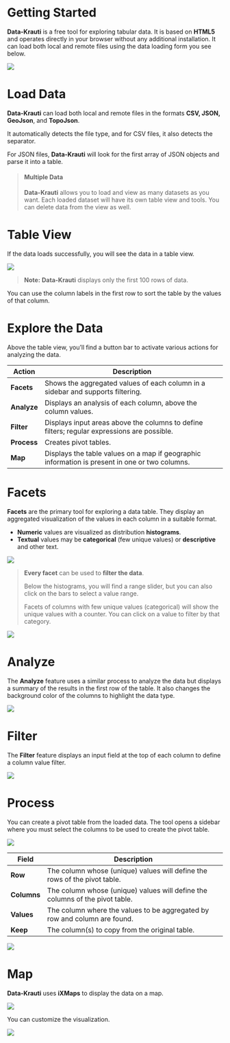 # Getting Started

**Data-Krauti** is a free tool for exploring tabular data. It is based on **HTML5** and operates directly in your browser without any additional installation. It can load both local and remote files using the data loading form you see below.

![](.\pics\getting-started-1a.png)

# Load Data

**Data-Krauti** can load both local and remote files in the formats **CSV, JSON, GeoJson**, and **TopoJson**.

It automatically detects the file type, and for CSV files, it also detects the separator.

For JSON files, **Data-Krauti** will look for the first array of JSON objects and parse it into a table.

> #### Multiple Data
>
> **Data-Krauti** allows you to load and view as many datasets as you want. Each loaded dataset will have its own table view and tools. You can delete data from the view as well.

# Table View

If the data loads successfully, you will see the data in a table view.

![](.\pics\tabella_1.png)

> **Note:** **Data-Krauti** displays only the first 100 rows of data.

You can use the column labels in the first row to sort the table by the values of that column.

# Explore the Data

Above the table view, you'll find a button bar to activate various actions for analyzing the data.

| Action       | Description                                                                                  |
| ------------ | -------------------------------------------------------------------------------------------- |
| **Facets**   | Shows the aggregated values of each column in a sidebar and supports filtering.              |
| **Analyze**  | Displays an analysis of each column, above the column values.                                |
| **Filter**   | Displays input areas above the columns to define filters; regular expressions are possible.  |
| **Process**  | Creates pivot tables.                                                                         |
| **Map**      | Displays the table values on a map if geographic information is present in one or two columns. |

# Facets

**Facets** are the primary tool for exploring a data table. They display an aggregated visualization of the values in each column in a suitable format.

- **Numeric** values are visualized as distribution **histograms**.
- **Textual** values may be **categorical** (few unique values) or **descriptive** and other text.

![](.\pics\tabella_3a.png)

> **Every facet** can be used to **filter the data**.
>
> Below the histograms, you will find a range slider, but you can also click on the bars to select a value range.
>
> Facets of columns with few unique values (categorical) will show the unique values with a counter. You can click on a value to filter by that category.

![](.\pics\tabella_3b.png)

# Analyze

The **Analyze** feature uses a similar process to analyze the data but displays a summary of the results in the first row of the table. It also changes the background color of the columns to highlight the data type.

![](.\pics\tabella_2.png)

# Filter

The **Filter** feature displays an input field at the top of each column to define a column value filter.

![](.\pics\filter.png)

# Process

You can create a pivot table from the loaded data. The tool opens a sidebar where you must select the columns to be used to create the pivot table.

![](.\pics\pivot.png)

| Field     | Description                                                                 |
| --------- | --------------------------------------------------------------------------- |
| **Row**   | The column whose (unique) values will define the rows of the pivot table.    |
| **Columns** | The column whose (unique) values will define the columns of the pivot table. |
| **Values** | The column where the values to be aggregated by row and column are found.   |
| **Keep**  | The column(s) to copy from the original table.                              |

![](.\pics\pivot_xy.png)

# Map

**Data-Krauti** uses **iXMaps** to display the data on a map.

![](.\pics\map.png)

You can customize the visualization.

![](.\pics\map_config.png)
